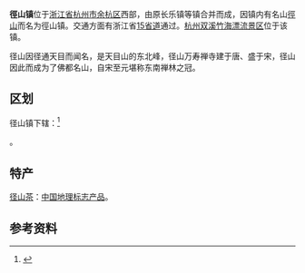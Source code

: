 {{中国乡级行政区
| 行政区全称 = 径山镇
| 景观照片文件名 = 
| 景观照片描述 = 
| 汉语拼音 = 
| 注音符號 = 
| 上级行政区 = [[浙江省|浙江省]][[杭州市|杭州市]][[余杭区|余杭区]]
| 行政区类别 = [[镇_(行政区划)|镇]]
| 行政区划代码 = 311100
| 地理坐标 = 
| 总面积 = 157.08[[平方公里|平方公里]]
| 户籍人口 = 
| 户籍人口年份 =
| 常住人口 = 3.3408万人
| 常住人口年份 = 2011
| 人口密度 = 212.68人/km²
| 领导人职务1 = 
| 领导人姓名1 = 
| 领导人职务2 = 
| 领导人姓名2 = 
| 行政区划 = 2个[[社区|社区]]13个[[行政村|行政村]]
| 官方网站 = 
| 政府驻地 =
| 邮政编码 = 311100
| 毗邻行政区 = 
| 位置图文件名 = 
| 位置图描述 = 
}}
'''徑山镇'''位于[[浙江省|浙江省]][[杭州市|杭州市]][[余杭区|余杭区]]西部，由原长乐镇等镇合并而成，因镇内有名山[[徑山|徑山]]而名为徑山镇。交通方面有浙江省[[15省道|15省道]]通过。[[杭州双溪竹海漂流景区|杭州双溪竹海漂流景区]]位于该镇。

径山因径通天目而闻名，是天目山的东北峰，径山万寿禅寺建于唐、盛于宋，径山因此而成为了佛都名山，自宋至元堪称东南禅林之冠。

== 区划 ==
径山镇下辖：<ref>{{PRC admin/ref sgc|33/01/10/109/000}}</ref>

{{PRC admin/children|33/01/10/109/000}}。

==特产==
[[径山茶|径山茶]]：[[中国地理标志产品|中国地理标志产品]]。

==参考资料==
{{reflist}}

{{PRC admin/navcat|33/01/10/109/000}}
